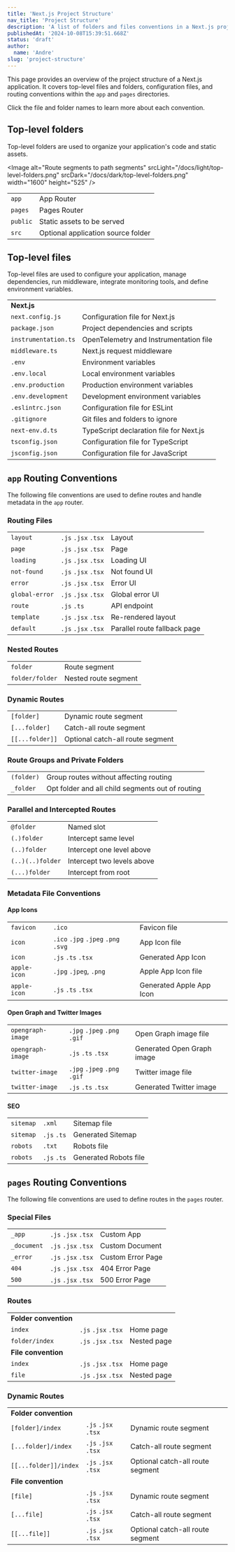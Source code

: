 ```yaml
---
title: 'Next.js Project Structure'
nav_title: 'Project Structure'
description: 'A list of folders and files conventions in a Next.js project'
publishedAt: '2024-10-08T15:39:51.668Z'
status: 'draft'
author:
  name: 'Andre'
slug: 'project-structure'
---
```


This page provides an overview of the project structure of a Next.js application. It covers top-level files and folders, configuration files, and routing conventions within the `app` and `pages` directories.

Click the file and folder names to learn more about each convention.

## Top-level folders

Top-level folders are used to organize your application's code and static assets.

&lt;Image alt="Route segments to path segments" srcLight="/docs/light/top-level-folders.png" srcDark="/docs/dark/top-level-folders.png" width="1600" height="525" /&gt;

|  |  |
| --- | --- |
| `app` | App Router |
| `pages` | Pages Router |
| `public` | Static assets to be served |
| `src` | Optional application source folder |

## Top-level files

Top-level files are used to configure your application, manage dependencies, run middleware, integrate monitoring tools, and define environment variables.

|  |  |
| --- | --- |
| **Next.js** |  |
| `next.config.js` | Configuration file for Next.js |
| `package.json` | Project dependencies and scripts |
| `instrumentation.ts` | OpenTelemetry and Instrumentation file |
| `middleware.ts` | Next.js request middleware |
| `.env` | Environment variables |
| `.env.local` | Local environment variables |
| `.env.production` | Production environment variables |
| `.env.development` | Development environment variables |
| `.eslintrc.json` | Configuration file for ESLint |
| `.gitignore` | Git files and folders to ignore |
| `next-env.d.ts` | TypeScript declaration file for Next.js |
| `tsconfig.json` | Configuration file for TypeScript |
| `jsconfig.json` | Configuration file for JavaScript |

## `app` Routing Conventions

The following file conventions are used to define routes and handle metadata in the `app` router.

### Routing Files

|  |  |  |
| --- | --- | --- |
| `layout` | `.js` `.jsx` `.tsx` | Layout |
| `page` | `.js` `.jsx` `.tsx` | Page |
| `loading` | `.js` `.jsx` `.tsx` | Loading UI |
| `not-found` | `.js` `.jsx` `.tsx` | Not found UI |
| `error` | `.js` `.jsx` `.tsx` | Error UI |
| `global-error` | `.js` `.jsx` `.tsx` | Global error UI |
| `route` | `.js` `.ts` | API endpoint |
| `template` | `.js` `.jsx` `.tsx` | Re-rendered layout |
| `default` | `.js` `.jsx` `.tsx` | Parallel route fallback page |

### Nested Routes

|  |  |
| --- | --- |
| `folder` | Route segment |
| `folder/folder` | Nested route segment |

### Dynamic Routes

|  |  |
| --- | --- |
| `[folder]` | Dynamic route segment |
| `[...folder]` | Catch-all route segment |
| `[[...folder]]` | Optional catch-all route segment |

### Route Groups and Private Folders

|  |  |
| --- | --- |
| `(folder)` | Group routes without affecting routing |
| `_folder` | Opt folder and all child segments out of routing |

### Parallel and Intercepted Routes

|  |  |
| --- | --- |
| `@folder` | Named slot |
| `(.)folder` | Intercept same level |
| `(..)folder` | Intercept one level above |
| `(..)(..)folder` | Intercept two levels above |
| `(...)folder` | Intercept from root |

### Metadata File Conventions

#### App Icons

|  |  |  |
| --- | --- | --- |
| `favicon` | `.ico` | Favicon file |
| `icon` | `.ico` `.jpg` `.jpeg` `.png` `.svg` | App Icon file |
| `icon` | `.js` `.ts` `.tsx` | Generated App Icon |
| `apple-icon` | `.jpg` `.jpeg`, `.png` | Apple App Icon file |
| `apple-icon` | `.js` `.ts` `.tsx` | Generated Apple App Icon |

#### Open Graph and Twitter Images

|  |  |  |
| --- | --- | --- |
| `opengraph-image` | `.jpg` `.jpeg` `.png` `.gif` | Open Graph image file |
| `opengraph-image` | `.js` `.ts` `.tsx` | Generated Open Graph image |
| `twitter-image` | `.jpg` `.jpeg` `.png` `.gif` | Twitter image file |
| `twitter-image` | `.js` `.ts` `.tsx` | Generated Twitter image |

#### SEO

|  |  |  |
| --- | --- | --- |
| `sitemap` | `.xml` | Sitemap file |
| `sitemap` | `.js` `.ts` | Generated Sitemap |
| `robots` | `.txt` | Robots file |
| `robots` | `.js` `.ts` | Generated Robots file |

## `pages` Routing Conventions

The following file conventions are used to define routes in the `pages` router.

### Special Files

|  |  |  |
| --- | --- | --- |
| `_app` | `.js` `.jsx` `.tsx` | Custom App |
| `_document` | `.js` `.jsx` `.tsx` | Custom Document |
| `_error` | `.js` `.jsx` `.tsx` | Custom Error Page |
| `404` | `.js` `.jsx` `.tsx` | 404 Error Page |
| `500` | `.js` `.jsx` `.tsx` | 500 Error Page |

### Routes

|  |  |  |
| --- | --- | --- |
| **Folder convention** |  |  |
| `index` | `.js` `.jsx` `.tsx` | Home page |
| `folder/index` | `.js` `.jsx` `.tsx` | Nested page |
| **File convention** |  |  |
| `index` | `.js` `.jsx` `.tsx` | Home page |
| `file` | `.js` `.jsx` `.tsx` | Nested page |

### Dynamic Routes

|  |  |  |
| --- | --- | --- |
| **Folder convention** |  |  |
| `[folder]/index` | `.js` `.jsx` `.tsx` | Dynamic route segment |
| `[...folder]/index` | `.js` `.jsx` `.tsx` | Catch-all route segment |
| `[[...folder]]/index` | `.js` `.jsx` `.tsx` | Optional catch-all route segment |
| **File convention** |  |  |
| `[file]` | `.js` `.jsx` `.tsx` | Dynamic route segment |
| `[...file]` | `.js` `.jsx` `.tsx` | Catch-all route segment |
| `[[...file]]` | `.js` `.jsx` `.tsx` | Optional catch-all route segment |
